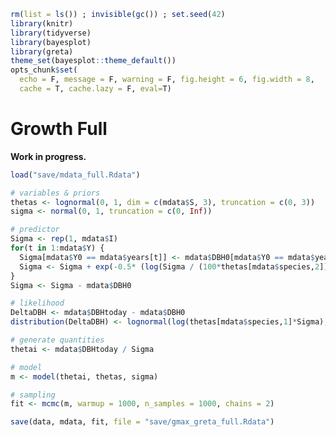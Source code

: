 ```r
rm(list = ls()) ; invisible(gc()) ; set.seed(42)
library(knitr)
library(tidyverse)
library(bayesplot)
library(greta)
theme_set(bayesplot::theme_default())
opts_chunk$set(
  echo = F, message = F, warning = F, fig.height = 6, fig.width = 8,
  cache = T, cache.lazy = F, eval=T)
```

# Growth Full

**Work in progress.**

```r
load("save/mdata_full.Rdata")

# variables & priors
thetas <- lognormal(0, 1, dim = c(mdata$S, 3), truncation = c(0, 3))
sigma <- normal(0, 1, truncation = c(0, Inf))

# predictor
Sigma <- rep(1, mdata$I)
for(t in 1:mdata$Y) {
  Sigma[mdata$Y0 == mdata$years[t]] <- mdata$DBH0[mdata$Y0 == mdata$years[t]]
  Sigma <- Sigma + exp(-0.5* (log(Sigma / (100*thetas[mdata$species,2])) / thetas[mdata$species,3])^2)
}
Sigma <- Sigma - mdata$DBH0

# likelihood
DeltaDBH <- mdata$DBHtoday - mdata$DBH0
distribution(DeltaDBH) <- lognormal(log(thetas[mdata$species,1]*Sigma), sigma)

# generate quantities
thetai <- mdata$DBHtoday / Sigma

# model
m <- model(thetai, thetas, sigma)

# sampling
fit <- mcmc(m, warmup = 1000, n_samples = 1000, chains = 2)

save(data, mdata, fit, file = "save/gmax_greta_full.Rdata")
```
